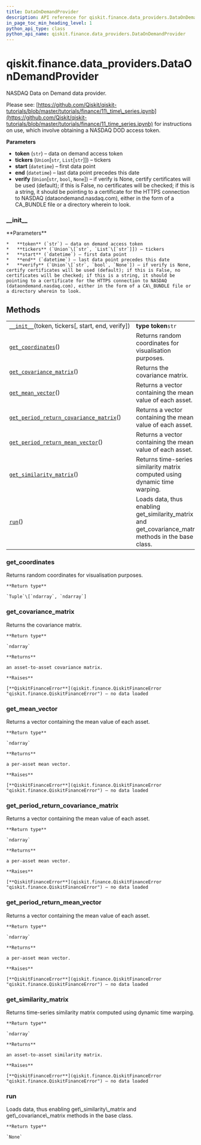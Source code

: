 ```yaml
---
title: DataOnDemandProvider
description: API reference for qiskit.finance.data_providers.DataOnDemandProvider
in_page_toc_min_heading_level: 1
python_api_type: class
python_api_name: qiskit.finance.data_providers.DataOnDemandProvider
---
```


# qiskit.finance.data\_providers.DataOnDemandProvider

<Class id="qiskit.finance.data_providers.DataOnDemandProvider" isDedicatedPage={true} github="https://github.com/qiskit-community/qiskit-aqua/tree/stable/0.9/qiskit/finance/data_providers/data_on_demand_provider.py" signature="DataOnDemandProvider(token, tickers, start=datetime.datetime(2016, 1, 1, 0, 0), end=datetime.datetime(2016, 1, 30, 0, 0), verify=None)">
  NASDAQ Data on Demand data provider.

  Please see: [https://github.com/Qiskit/qiskit-tutorials/blob/master/tutorials/finance/11\_time\_series.ipynb](https://github.com/Qiskit/qiskit-tutorials/blob/master/tutorials/finance/11_time_series.ipynb) for instructions on use, which involve obtaining a NASDAQ DOD access token.

  **Parameters**

  *   **token** (`str`) – data on demand access token
  *   **tickers** (`Union`\[`str`, `List`\[`str`]]) – tickers
  *   **start** (`datetime`) – first data point
  *   **end** (`datetime`) – last data point precedes this date
  *   **verify** (`Union`\[`str`, `bool`, `None`]) – if verify is None, certify certificates will be used (default); if this is False, no certificates will be checked; if this is a string, it should be pointing to a certificate for the HTTPS connection to NASDAQ (dataondemand.nasdaq.com), either in the form of a CA\_BUNDLE file or a directory wherein to look.

  ### \_\_init\_\_

  <Function id="qiskit.finance.data_providers.DataOnDemandProvider.__init__" name="__init__" signature="__init__(token, tickers, start=datetime.datetime(2016, 1, 1, 0, 0), end=datetime.datetime(2016, 1, 30, 0, 0), verify=None)">
    **Parameters**

    *   **token** (`str`) – data on demand access token
    *   **tickers** (`Union`\[`str`, `List`\[`str`]]) – tickers
    *   **start** (`datetime`) – first data point
    *   **end** (`datetime`) – last data point precedes this date
    *   **verify** (`Union`\[`str`, `bool`, `None`]) – if verify is None, certify certificates will be used (default); if this is False, no certificates will be checked; if this is a string, it should be pointing to a certificate for the HTTPS connection to NASDAQ (dataondemand.nasdaq.com), either in the form of a CA\_BUNDLE file or a directory wherein to look.
  </Function>

  ## Methods

  |                                                                                                                                                                                                                             |                                                                                                          |
  | --------------------------------------------------------------------------------------------------------------------------------------------------------------------------------------------------------------------------- | -------------------------------------------------------------------------------------------------------- |
  | [`__init__`](#qiskit.finance.data_providers.DataOnDemandProvider.__init__ "qiskit.finance.data_providers.DataOnDemandProvider.__init__")(token, tickers\[, start, end, verify])                                             | **type token**`str`                                                                                      |
  | [`get_coordinates`](#qiskit.finance.data_providers.DataOnDemandProvider.get_coordinates "qiskit.finance.data_providers.DataOnDemandProvider.get_coordinates")()                                                             | Returns random coordinates for visualisation purposes.                                                   |
  | [`get_covariance_matrix`](#qiskit.finance.data_providers.DataOnDemandProvider.get_covariance_matrix "qiskit.finance.data_providers.DataOnDemandProvider.get_covariance_matrix")()                                           | Returns the covariance matrix.                                                                           |
  | [`get_mean_vector`](#qiskit.finance.data_providers.DataOnDemandProvider.get_mean_vector "qiskit.finance.data_providers.DataOnDemandProvider.get_mean_vector")()                                                             | Returns a vector containing the mean value of each asset.                                                |
  | [`get_period_return_covariance_matrix`](#qiskit.finance.data_providers.DataOnDemandProvider.get_period_return_covariance_matrix "qiskit.finance.data_providers.DataOnDemandProvider.get_period_return_covariance_matrix")() | Returns a vector containing the mean value of each asset.                                                |
  | [`get_period_return_mean_vector`](#qiskit.finance.data_providers.DataOnDemandProvider.get_period_return_mean_vector "qiskit.finance.data_providers.DataOnDemandProvider.get_period_return_mean_vector")()                   | Returns a vector containing the mean value of each asset.                                                |
  | [`get_similarity_matrix`](#qiskit.finance.data_providers.DataOnDemandProvider.get_similarity_matrix "qiskit.finance.data_providers.DataOnDemandProvider.get_similarity_matrix")()                                           | Returns time-series similarity matrix computed using dynamic time warping.                               |
  | [`run`](#qiskit.finance.data_providers.DataOnDemandProvider.run "qiskit.finance.data_providers.DataOnDemandProvider.run")()                                                                                                 | Loads data, thus enabling get\_similarity\_matrix and get\_covariance\_matrix methods in the base class. |

  ### get\_coordinates

  <Function id="qiskit.finance.data_providers.DataOnDemandProvider.get_coordinates" name="get_coordinates" signature="get_coordinates()">
    Returns random coordinates for visualisation purposes.

    **Return type**

    `Tuple`\[`ndarray`, `ndarray`]
  </Function>

  ### get\_covariance\_matrix

  <Function id="qiskit.finance.data_providers.DataOnDemandProvider.get_covariance_matrix" name="get_covariance_matrix" signature="get_covariance_matrix()">
    Returns the covariance matrix.

    **Return type**

    `ndarray`

    **Returns**

    an asset-to-asset covariance matrix.

    **Raises**

    [**QiskitFinanceError**](qiskit.finance.QiskitFinanceError "qiskit.finance.QiskitFinanceError") – no data loaded
  </Function>

  ### get\_mean\_vector

  <Function id="qiskit.finance.data_providers.DataOnDemandProvider.get_mean_vector" name="get_mean_vector" signature="get_mean_vector()">
    Returns a vector containing the mean value of each asset.

    **Return type**

    `ndarray`

    **Returns**

    a per-asset mean vector.

    **Raises**

    [**QiskitFinanceError**](qiskit.finance.QiskitFinanceError "qiskit.finance.QiskitFinanceError") – no data loaded
  </Function>

  ### get\_period\_return\_covariance\_matrix

  <Function id="qiskit.finance.data_providers.DataOnDemandProvider.get_period_return_covariance_matrix" name="get_period_return_covariance_matrix" signature="get_period_return_covariance_matrix()">
    Returns a vector containing the mean value of each asset.

    **Return type**

    `ndarray`

    **Returns**

    a per-asset mean vector.

    **Raises**

    [**QiskitFinanceError**](qiskit.finance.QiskitFinanceError "qiskit.finance.QiskitFinanceError") – no data loaded
  </Function>

  ### get\_period\_return\_mean\_vector

  <Function id="qiskit.finance.data_providers.DataOnDemandProvider.get_period_return_mean_vector" name="get_period_return_mean_vector" signature="get_period_return_mean_vector()">
    Returns a vector containing the mean value of each asset.

    **Return type**

    `ndarray`

    **Returns**

    a per-asset mean vector.

    **Raises**

    [**QiskitFinanceError**](qiskit.finance.QiskitFinanceError "qiskit.finance.QiskitFinanceError") – no data loaded
  </Function>

  ### get\_similarity\_matrix

  <Function id="qiskit.finance.data_providers.DataOnDemandProvider.get_similarity_matrix" name="get_similarity_matrix" signature="get_similarity_matrix()">
    Returns time-series similarity matrix computed using dynamic time warping.

    **Return type**

    `ndarray`

    **Returns**

    an asset-to-asset similarity matrix.

    **Raises**

    [**QiskitFinanceError**](qiskit.finance.QiskitFinanceError "qiskit.finance.QiskitFinanceError") – no data loaded
  </Function>

  ### run

  <Function id="qiskit.finance.data_providers.DataOnDemandProvider.run" name="run" signature="run()">
    Loads data, thus enabling get\_similarity\_matrix and get\_covariance\_matrix methods in the base class.

    **Return type**

    `None`
  </Function>
</Class>

